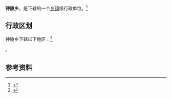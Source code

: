 {{中国乡级行政区|36/01/24/202/000}}

'''钟陵乡'''，是{{PRC admin/fullname|36/01/24/202/000|3}}下辖的一个[[乡镇|乡镇]]级行政单位。<ref>{{PRC admin/ref sgc|{{PRC admin/parent|36/01/24/202/000}}}}</ref>

== 行政区划 ==

钟陵乡下辖以下地区：<ref>{{PRC admin/ref sgc|36/01/24/202/000}}</ref>

{{PRC admin/children|36/01/24/202/000}}。

== 参考资料 ==

{{reflist}}

{{行政区划小作品}}
{{PRC admin/navcat|36/01/24/202/000}}